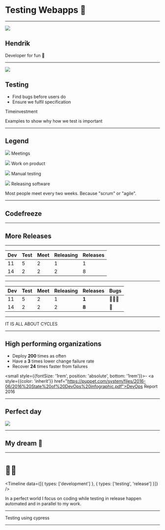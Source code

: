 



<Head>
  <title>Testing</title>
</Head>

<!-- Presentation start -->

# Testing Webapps 🧐

---


![](images/portrait.jpg)

## Hendrik

Developer for fun 🎉

---


![](images/testing-detective.png)

## Testing

- Find bugs before users do
- Ensure we fulfil specification

Timeinvestment

<Notes>
  Examples to show why how we test is important
</Notes>

---

## Legend

![](images/meetings-calendar.png) Meetings

![](images/working-2-construction.png) Work on product

![](images/testing-detective.png) Manual testing

![](images/releasing-rocket.png) Releasing software

<Notes>
  Most people meet every two weeks.
  Because "scrum" or "agile".
</Notes>

---

## Codefreeze


<Wrapper>
  <Timeline
    data={longTestingData}
  />
</Wrapper>

---

## More Releases


<Wrapper>
  <Timeline
    data={splitTestingData}
  />
</Wrapper>

--- 

| Dev | Test | Meet | Releasing | Releases |
| --- | --- | --- | --- | --- |
| 11 | 5 | 2 | 1 | 1 |
| 14 | 2 | 2 | 2 | 8 |

---

| Dev | Test | Meet | Releasing | Releases | Bugs |
| --- | --- | --- | --- | --- | --- |
| 11 | 5 | 2 | 1 | **1** | 🐛🐛🐛 | 
| 14 | 2 | 2 | 2 | **8** | 🐛 | 

---

<BackgroundImage src="images/cycle.jpg" />

<Quote size="3" onImage>
  IT IS ALL ABOUT CYCLES
</Quote>

---

## High performing organizations

- Deploy **200** times as often
- Have a **3** times lower change failure rate
- Recover **24** times faster from failures

<small style={{fontSize: '1rem', position: 'absolute', bottom: '1rem'}}>- <a style={{color: 'inherit'}} href="https://puppet.com/system/files/2016-06/2016%20State%20of%20DevOps%20infographic.pdf">DevOps Report 2016</a></small>

---

## Perfect day

![](images/perfect-day.png)

---

## My dream 🤩


<Wrapper>
  <Timeline
    data={perfectTestingData}
  />
</Wrapper>

---

<h1
  style={{
    display: 'flex',
    justifyContent: 'space-around'
  }}><span>👷</span><span>🤖</span></h1>

<Timeline
  data={[{
    types: ['development']
  }, {
    types: ['testing', 'release']
  }]}
/>

<Notes>
  In a perfect world I focus on coding
  while testing in release happen automated
  and in parallel to my work.
</Notes>

---

Testing using cypress

---


